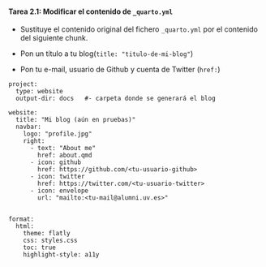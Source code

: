::: {.callout-important icon="false"}
#### Tarea 2.1: Modificar el contenido de `_quarto.yml`

- Sustituye el contenido original del fichero `_quarto.yml` por el contenido del siguiente chunk.

- Pon un título a tu blog(`title: "titulo-de-mi-blog"`)

- Pon tu e-mail, usuario de Github y cuenta de Twitter (`href:`)

````verbatim
project:
  type: website
  output-dir: docs   #- carpeta donde se generará el blog

website:
  title: "Mi blog (aún en pruebas)"
  navbar:
    logo: "profile.jpg"
    right:
      - text: "About me"
        href: about.qmd
      - icon: github
        href: https://github.com/<tu-usuario-github>
      - icon: twitter
        href: https://twitter.com/<tu-usuario-twitter>
      - icon: envelope
        url: "mailto:<tu-mail@alumni.uv.es>"

 
format:
  html:
    theme: flatly  
    css: styles.css
    toc: true
    highlight-style: a11y
````



:::
